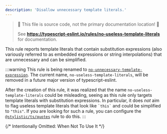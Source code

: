 ```yaml
---
description: 'Disallow unnecessary template literals.'
---
```



> 🛑 This file is source code, not the primary documentation location! 🛑
>
> See **https://typescript-eslint.io/rules/no-useless-template-literals** for documentation.

This rule reports template literals that contain substitution expressions (also variously referred to as embedded expressions or string interpolations) that are unnecessary and can be simplified.

:::warning
This rule is being renamed to [`no-unnecessary-template-expression`](./no-unnecessary-template-expression.mdx).
The current name, `no-useless-template-literals`, will be removed in a future major version of typescript-eslint.

After the creation of this rule, it was realized that the name `no-useless-template-literals` could be misleading, seeing as this rule only targets template literals with substitution expressions.
In particular, it does _not_ aim to flag useless template literals that look like `` `this` `` and could be simplified to `"this"`.
If you are looking for such a rule, you can configure the [`@stylistic/ts/quotes`](https://eslint.style/rules/ts/quotes) rule to do this.
:::

{/* Intentionally Omitted: When Not To Use It */}
